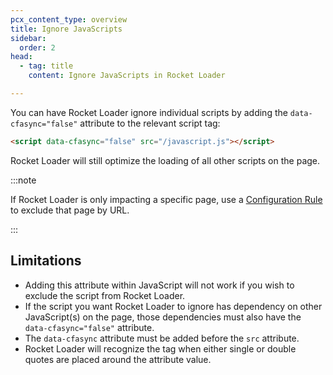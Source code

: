 ```yaml
---
pcx_content_type: overview
title: Ignore JavaScripts
sidebar:
  order: 2
head:
  - tag: title
    content: Ignore JavaScripts in Rocket Loader

---
```


You can have Rocket Loader ignore individual scripts by adding the `data-cfasync="false"` attribute to the relevant script tag:

```html
<script data-cfasync="false" src="/javascript.js"></script>      
```

Rocket Loader will still optimize the loading of all other scripts on the page.

:::note


If Rocket Loader is only impacting a specific page, use a [Configuration Rule](/rules/configuration-rules/) to exclude that page by URL.


:::

## Limitations

* Adding this attribute within JavaScript will not work if you wish to exclude the script from Rocket Loader.
* If the script you want Rocket Loader to ignore has dependency on other JavaScript(s) on the page, those dependencies must also have the `data-cfasync="false"` attribute.
* The `data-cfasync` attribute must be added before the `src` attribute.
* Rocket Loader will recognize the tag when either single or double quotes are placed around the attribute value.
